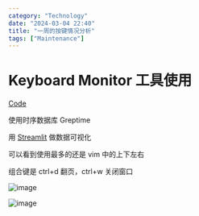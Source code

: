 ```yaml
---
category: "Technology"
date: "2024-03-04 22:40"
title: "一周的按键情况分析"
tags: ["Maintenance"]
---
```


# Keyboard Monitor 工具使用

[Code](https://github.com/GreptimeTeam/demo-scene/tree/main/keyboard-monitor)

使用时序数据库 Greptime

用 [Streamlit](https://streamlit.io/) 做数据可视化

可以看到使用最多的还是 vim 中的上下左右

组合键是 ctrl+d 翻页，ctrl+w 关闭窗口

![image](https://cdn.jsdelivr.net/gh/XmchxUp/picx-images-hosting@master/20240317/image.2h82ack2vl.png)

![image](https://cdn.jsdelivr.net/gh/XmchxUp/picx-images-hosting@master/20240317/image.3d4jpsvaga.webp)

